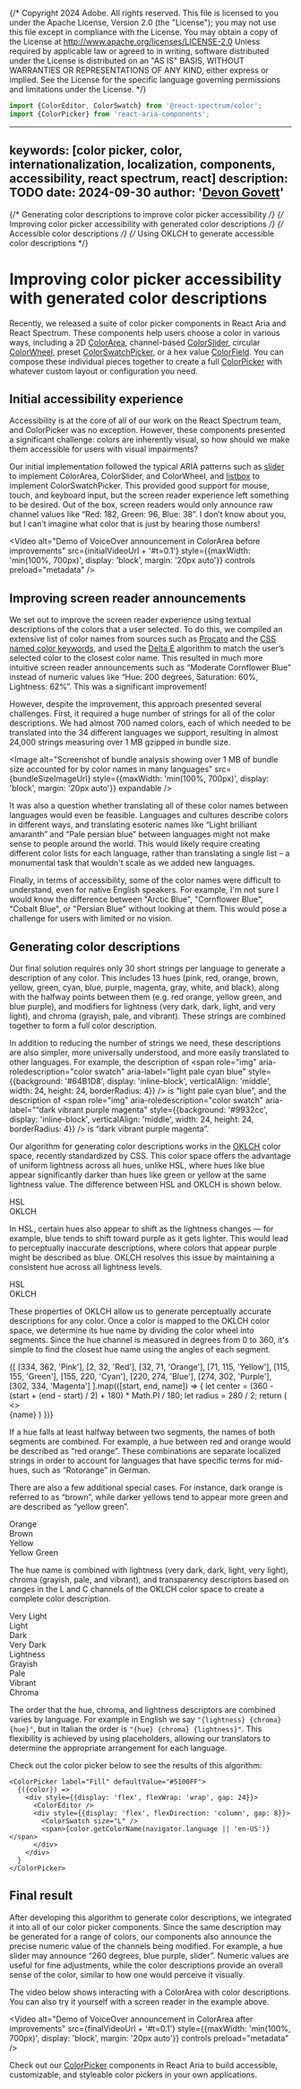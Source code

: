 {/* Copyright 2024 Adobe. All rights reserved.
This file is licensed to you under the Apache License, Version 2.0 (the "License");
you may not use this file except in compliance with the License. You may obtain a copy
of the License at http://www.apache.org/licenses/LICENSE-2.0
Unless required by applicable law or agreed to in writing, software distributed under
the License is distributed on an "AS IS" BASIS, WITHOUT WARRANTIES OR REPRESENTATIONS
OF ANY KIND, either express or implied. See the License for the specific language
governing permissions and limitations under the License. */}



```jsx import
import {ColorEditor, ColorSwatch} from '@react-spectrum/color';
import {ColorPicker} from 'react-aria-components';
```

---
keywords: [color picker, color, internationalization, localization, components, accessibility, react spectrum, react]
description: TODO
date: 2024-09-30
author: '[Devon Govett](https://twitter.com/devongovett)'
---

{/* Generating color descriptions to improve color picker accessibility */}
{/* Improving color picker accessibility with generated color descriptions */}
{/* Accessible color descriptions */}
{/* Using OKLCH to generate accessible color descriptions */}

# Improving color picker accessibility with generated color descriptions

Recently, we released a suite of color picker components in React Aria and React Spectrum. These components help users choose a color in various ways, including a 2D [ColorArea](../react-aria/ColorArea.html), channel-based [ColorSlider](../react-aria/ColorSlider.html), circular [ColorWheel](../react-aria/ColorWheel.html), preset [ColorSwatchPicker](../react-aria/ColorSwatchPicker.html), or a hex value [ColorField](../react-aria/ColorField.hjtml). You can compose these individual pieces together to create a full [ColorPicker](../react-aria/ColorPicker.html) with whatever custom layout or configuration you need.

## Initial accessibility experience

Accessibility is at the core of all of our work on the React Spectrum team, and ColorPicker was no exception. However, these components presented a significant challenge: colors are inherently visual, so how should we make them accessible for users with visual impairments?

Our initial implementation followed the typical ARIA patterns such as [slider](https://www.w3.org/WAI/ARIA/apg/patterns/slider/) to implement ColorArea, ColorSlider, and ColorWheel, and [listbox](https://www.w3.org/WAI/ARIA/apg/patterns/listbox/) to implement ColorSwatchPicker. This provided good support for mouse, touch, and keyboard input, but the screen reader experience left something to be desired. Out of the box, screen readers would only announce raw channel values like “Red: 182, Green: 96, Blue: 38”. I don’t know about you, but I can’t imagine what color that is just by hearing those numbers!

<Video
  alt="Demo of VoiceOver announcement in ColorArea before improvements"
  src={initialVideoUrl + '#t=0.1'}
  style={{maxWidth: 'min(100%, 700px)', display: 'block', margin: '20px auto'}}
  controls
  preload="metadata" />

## Improving screen reader announcements

We set out to improve the screen reader experience using textual descriptions of the colors that a user selected.  To do this, we compiled an extensive list of color names from sources such as [Procato](https://procato.com/rgb+index/?css) and the [CSS named color keywords](https://developer.mozilla.org/en-US/docs/Web/CSS/named-color), and used the [Delta E](https://en.wikipedia.org/wiki/Color_difference) algorithm to match the user’s selected color to the closest color name. This resulted in much more intuitive screen reader announcements such as “Moderate Cornflower Blue” instead of numeric values like “Hue: 200 degrees, Saturation: 60%, Lightness: 62%”. This was a significant improvement!

However, despite the improvement, this approach presented several challenges. First, it required a huge number of strings for all of the color descriptions. We had almost 700 named colors, each of which needed to be translated into the 34 different languages we support, resulting in almost 24,000 strings measuring over 1 MB gzipped in bundle size.

<Image
  alt="Screenshot of bundle analysis showing over 1 MB of bundle size accounted for by color names in many languages"
  src={bundleSizeImageUrl}
  style={{maxWidth: 'min(100%, 700px)', display: 'block', margin: '20px auto'}}
  expandable />

It was also a question whether translating all of these color names between languages would even be feasible. Languages and cultures describe colors in different ways, and translating esoteric names like “Light brilliant amaranth” and “Pale persian blue” between languages might not make sense to people around the world. This would likely require creating different color lists for each language, rather than translating a single list – a monumental task that wouldn't scale as we added new languages.

Finally, in terms of accessibility, some of the color names were difficult to understand, even for native English speakers. For example, I'm not sure I would know the difference between "Arctic Blue", "Cornflower Blue", "Cobalt Blue", or "Persian Blue" without looking at them. This would pose a challenge for users with limited or no vision.

## Generating color descriptions

Our final solution requires only 30 short strings per language to generate a description of any color. This includes 13 hues (pink, red, orange, brown, yellow, green, cyan, blue, purple, magenta, gray, white, and black), along with the halfway points between them (e.g. red orange, yellow green, and blue purple), and modifiers for lightness (very dark, dark, light, and very light), and chroma (grayish, pale, and vibrant). These strings are combined together to form a full color description.

In addition to reducing the number of strings we need, these descriptions are also simpler, more universally understood, and more easily translated to other languages. For example, the description of <span role="img" aria-roledescription="color swatch" aria-label="light pale cyan blue" style={{background: '#64B1D8', display: 'inline-block', verticalAlign: 'middle', width: 24, height: 24, borderRadius: 4}} /> is “light pale cyan blue”, and the description of <span role="img" aria-roledescription="color swatch" aria-label="“dark vibrant purple magenta" style={{background: '#9932cc', display: 'inline-block', verticalAlign: 'middle', width: 24, height: 24, borderRadius: 4}} /> is “dark vibrant purple magenta”.

Our algorithm for generating color descriptions works in the [OKLCH](https://developer.mozilla.org/en-US/docs/Web/CSS/color_value/oklch) color space, recently standardized by CSS. This color space offers the advantage of uniform lightness across all hues, unlike HSL, where hues like blue appear significantly darker than hues like green or yellow at the same lightness value. The difference between HSL and OKLCH is shown below.

<div role="img" aria-label="Color wheel for HSL and OKLCH" style={{display: 'flex', gap: 24, margin: '48px 0', flexWrap: 'wrap', justifyContent: 'center'}}>
  <div style={{width: 280, height: 280, borderRadius: '50%', background: `radial-gradient(var(--page-background) 0% 25%, transparent 20%), conic-gradient(in hsl longer hue, hsl(0, 100%, 50%), hsl(360, 100%, 50%))`, display: 'flex', alignItems: 'center', justifyContent: 'center', fontWeight: 'bold', fontSize: '1.2em'}}>HSL</div>

  <div style={{width: 280, height: 280, borderRadius: '50%', background: `radial-gradient(var(--page-background) 0% 25%, transparent 20%), conic-gradient(in oklch longer hue, oklch(70% 0.25 0), oklch(70% 0.25 360))`, display: 'flex', alignItems: 'center', justifyContent: 'center', fontWeight: 'bold', fontSize: '1.2em'}}>OKLCH</div>
</div>

In HSL, certain hues also appear to shift as the lightness changes — for example, blue tends to shift toward purple as it gets lighter. This would lead to perceptually inaccurate descriptions, where colors that appear purple might be described as blue. OKLCH resolves this issue by maintaining a consistent hue across all lightness levels.

<div role="img" aria-label="Comparison of a blue gradient in HSL and OKLCH" style={{display: 'flex', gap: 32, margin: '48px 0', flexWrap: 'wrap', justifyContent: 'center'}}>
  <div style={{display: 'flex', flexDirection: 'column', gap: 8, alignItems: 'center'}}>
    <div style={{width: 240, height: 240, background: 'linear-gradient(to right, hsl(240, 0%, 100%), hsl(240, 100%, 50%))'}} />
    <span style={{fontWeight: 'bold', fontSize: '1.2em'}}>HSL</span>
  </div>
  <div style={{display: 'flex', flexDirection: 'column', gap: 8, alignItems: 'center'}}>
    <div style={{width: 240, height: 240, background: 'linear-gradient(in oklab to right, hsl(240, 0%, 100%), hsl(240, 100%, 50%))'}} />
    <span style={{fontWeight: 'bold', fontSize: '1.2em'}}>OKLCH</span>
  </div>
</div>

These properties of OKLCH allow us to generate perceptually accurate descriptions for any color. Once a color is mapped to the OKLCH color space, we determine its hue name by dividing the color wheel into segments. Since the hue channel is measured in degrees from 0 to 360, it's simple to find the closest hue name using the angles of each segment.

<div role="img" aria-label="A color wheel with pie chart segments for each hue" style={{width: 280, height: 280, borderRadius: '50%', background: `conic-gradient(in oklch longer hue, oklch(75% 0.25 0), oklch(75% 0.25 360))`, position: 'relative', color: 'black', margin: '48px auto'}}>
  {[
    [334, 362, 'Pink'],
    [2, 32, 'Red'],
    [32, 71, 'Orange'],
    [71, 115, 'Yellow'],
    [115, 155, 'Green'],
    [155, 220, 'Cyan'],
    [220, 274, 'Blue'],
    [274, 302, 'Purple'],
    [302, 334, 'Magenta']
  ].map(([start, end, name]) => {
    let center = (360 - (start + (end - start) / 2) + 180) * Math.PI / 180;
    let radius = 280 / 2;
    return (
      <>
        <div style={{width: 2, height: radius, background: 'black', position: 'absolute', top: '0%', left: 'calc(50% - 1px)', transform: `rotate(${start}deg)`, transformOrigin: 'center bottom'}} />
        <span style={{position: 'absolute', top: radius + Math.cos(center) * 100, left: radius + Math.sin(center) * 100, transform: 'translate(-50%, -50%)'}}>{name}</span>
      </>
    )
  })}
</div>

If a hue falls at least halfway between two segments, the names of both segments are combined. For example, a hue between red and orange would be described as “red orange”. These combinations are separate localized strings in order to account for languages that have specific terms for mid-hues, such as “Rotorange” in German.

There are also a few additional special cases. For instance, dark orange is referred to as “brown”, while darker yellows tend to appear more green and are described as “yellow green”.

<div role="img" aria-label="Two gradients showing orange to brown and yellow to yellow green. Orange to brown splits 15% down, yellow to yellow green splits 8% down" style={{display: 'flex', gap: 32, margin: '48px 0', flexWrap: 'wrap', justifyContent: 'center'}}>
  <div style={{display: 'flex', flexDirection: 'column', gap: 8, alignItems: 'center'}}>
    <div style={{width: 240, height: 240, background: 'linear-gradient(in oklch to bottom, oklch(100% 0.2 60), oklch(0% 0.2 60))', position: 'relative'}}>
      <span style={{position: 'absolute', top: '16%', left: '50%', transform: 'translate(-50%, -50%)', color: 'black'}}>Orange</span>
      <div style={{width: '100%', height: 2, background: 'white', position: 'absolute', top: '32%'}} />
      <span style={{position: 'absolute', top: '66%', left: '50%', transform: 'translate(-50%, -50%)', color: 'white'}}>Brown</span>
    </div>
  </div>
  <div style={{display: 'flex', flexDirection: 'column', gap: 8, alignItems: 'center'}}>
    <div style={{width: 240, height: 240, background: 'linear-gradient(in oklch to bottom, oklch(100% 0.2 104), oklch(0% 0.2 104))', position: 'relative'}}>
      <span style={{position: 'absolute', top: '7.5%', left: '50%', transform: 'translate(-50%, -50%)', color: 'black'}}>Yellow</span>
      <div style={{width: '100%', height: 2, background: 'white', position: 'absolute', top: '15%'}} />
      <span style={{position: 'absolute', top: '57.5%', left: '50%', transform: 'translate(-50%, -50%)', color: 'white'}}>Yellow Green</span>
    </div>
  </div>
</div>

The hue name is combined with lightness (very dark, dark, light, very light), chroma (grayish, pale, and vibrant), and transparency descriptors based on ranges in the L and C channels of the OKLCH color space to create a complete color description.

<div role="img" aria-label="Two pink gradients showing lightness and chroma. Lightness has 5 segments labeled very light, light, nothing, dark, and very dark. Chroma has 4 segments labeled grayish, pale, nothing, and vibrant." style={{display: 'flex', gap: 32, margin: '48px 0', flexWrap: 'wrap', justifyContent: 'center'}}>
  <div style={{display: 'flex', flexDirection: 'column', gap: 8, alignItems: 'center'}}>
    <div style={{width: 240, height: 240, background: 'linear-gradient(in oklch to bottom, oklch(100% 0.25 0), oklch(0% 0.25 0))', position: 'relative'}}>
      <span style={{position: 'absolute', top: '7.5%', left: '50%', transform: 'translate(-50%, -50%)', color: 'black'}}>Very Light</span>
      <div style={{width: '100%', height: 2, background: 'white', position: 'absolute', top: '15%'}} />
      <span style={{position: 'absolute', top: '22.5%', left: '50%', transform: 'translate(-50%, -50%)', color: 'black'}}>Light</span>
      <div style={{width: '100%', height: 2, background: 'white', position: 'absolute', top: '30%'}} />
      <div style={{width: '100%', height: 2, background: 'white', position: 'absolute', top: '45%'}} />
      <span style={{position: 'absolute', top: '57.5%', left: '50%', transform: 'translate(-50%, -50%)', color: 'white'}}>Dark</span>
      <div style={{width: '100%', height: 2, background: 'white', position: 'absolute', top: '70%'}} />
      <span style={{position: 'absolute', top: '85%', left: '50%', transform: 'translate(-50%, -50%)', color: 'white'}}>Very Dark</span>
    </div>
    <span style={{fontWeight: 'bold', fontSize: '1.2em'}}>Lightness</span>
  </div>
  <div style={{display: 'flex', flexDirection: 'column', gap: 8, alignItems: 'center'}}>
    <div style={{width: 240, height: 240, background: 'linear-gradient(in oklab to bottom, oklch(70% 0 0), oklch(70% 0.37 0))', position: 'relative'}}>
      <span style={{position: 'absolute', top: '5%', left: '50%', transform: 'translate(-50%, -50%)', color: 'black'}}>Grayish</span>
      <div style={{width: '100%', height: 2, background: 'white', position: 'absolute', top: '10%'}} />
      <span style={{position: 'absolute', top: '18.5%', left: '50%', transform: 'translate(-50%, -50%)', color: 'black'}}>Pale</span>
      <div style={{width: '100%', height: 2, background: 'white', position: 'absolute', top: '27%'}} />
      <div style={{width: '100%', height: 2, background: 'white', position: 'absolute', top: '45%'}} />
      <span style={{position: 'absolute', top: '72.5%', left: '50%', transform: 'translate(-50%, -50%)', color: 'black'}}>Vibrant</span>
    </div>
    <span style={{fontWeight: 'bold', fontSize: '1.2em'}}>Chroma</span>
  </div>
</div>

The order that the hue, chroma, and lightness descriptors are combined varies by language. For example in English we say `"{lightness} {chroma} {hue}"`, but in Italian the order is `"{hue} {chroma} {lightness}"`. This flexibility is achieved by using placeholders, allowing our translators to determine the appropriate arrangement for each language.

Check out the color picker below to see the results of this algorithm:

```tsx snippet
<ColorPicker label="Fill" defaultValue="#5100FF">
  {({color}) =>
    <div style={{display: 'flex', flexWrap: 'wrap', gap: 24}}>
      <ColorEditor />
      <div style={{display: 'flex', flexDirection: 'column', gap: 8}}>
        <ColorSwatch size="L" />
        <span>{color.getColorName(navigator.language || 'en-US')}</span>
      </div>
    </div>
  }
</ColorPicker>
```

## Final result

After developing this algorithm to generate color descriptions, we integrated it into all of our color picker components. Since the same description may be generated for a range of colors, our components also announce the precise numeric value of the channels being modified. For example, a hue slider may announce “260 degrees, blue purple, slider”. Numeric values are useful for fine adjustments, while the color descriptions provide an overall sense of the color, similar to how one would perceive it visually.

The video below shows interacting with a ColorArea with color descriptions. You can also try it yourself with a screen reader in the example above.

<Video
  alt="Demo of VoiceOver announcement in ColorArea after improvements"
  src={finalVideoUrl + '#t=0.1'}
  style={{maxWidth: 'min(100%, 700px)', display: 'block', margin: '20px auto'}}
  controls
  preload="metadata" />

Check out our [ColorPicker](../react-aria/ColorPicker.html) components in React Aria to build accessible, customizable, and styleable color pickers in your own applications.
